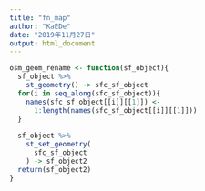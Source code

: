 ```yaml
---
title: "fn_map"
author: "KaEDe"
date: "2019年11月27日"
output: html_document
---
```


```r
osm_geom_rename <- function(sf_object){
  sf_object %>%
    st_geometry() -> sfc_sf_object
  for(i in seq_along(sfc_sf_object)){
    names(sfc_sf_object[[i]][[1]]) <-
      1:length(names(sfc_sf_object[[i]][[1]]))
  }
  
  sf_object %>%
    st_set_geometry(
      sfc_sf_object
    ) -> sf_object2
  return(sf_object2)
}
```

